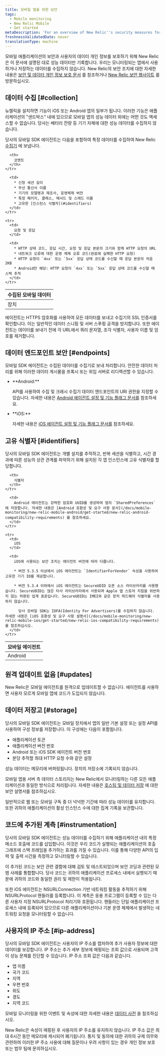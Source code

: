 ```yaml
---
title: 모바일 앱을 위한 보안
tags:
  - Mobile monitoring
  - New Relic Mobile
  - Get started
metaDescription: 'For an overview of New Relic''s security measures for mobile applications, start here.'
freshnessValidatedDate: never
translationType: machine
---
```


모바일 애플리케이션의 보안과 사용자의 데이터 개인 정보를 보호하기 위해 New Relic은 이 문서에 설명된 대로 성능 데이터만 기록합니다. 우리는 모니터링되는 앱에서 사용하거나 저장하는 데이터를 수집하지 않습니다. New Relic의 보안 조치에 대한 자세한 내용은 [보안 및 데이터 개인 정보 보호 문서](/docs/security/new-relic-security/data-privacy/data-privacy-new-relic) 를 참조하거나 [New Relic 보안 웹사이트](https://newrelic.com/security) 를 방문하십시오.

## 데이터 수집 [#collection]

뉴렐릭을 설치하면 <InlinePopover type="mobile"/>기능이 iOS 또는 Android 앱의 일부가 됩니다. 이러한 기능은 애플리케이션의 "샌드박스" 내에 있으므로 모바일 앱의 성능 데이터 외에는 어떤 것도 액세스할 수 없습니다. 당사는 배터리 잔량 등 기기 자체에 대한 성능 데이터를 수집하지 않습니다.

당사의 모바일 SDK 에이전트는 다음을 포함하여 특정 데이터를 수집하여 New Relic [수집기](/docs/using-new-relic/welcome-new-relic/getting-started/glossary#collector) 에 보냅니다.

<table>
  <thead>
    <tr>
      <th style={{ width: "200px" }}>
        수집된 모바일 데이터
      </th>

      <th>
        코멘트
      </th>
    </tr>
  </thead>

  <tbody>
    <tr>
      <td>
        장치
      </td>

      <td>
        * 신청 세션 길이
        * 무선 통신사 이름
        * 기기의 모델명과 제조사, 운영체제 버전
        * 특정 패키지, 클래스, 메서드 및 스레드 이름
        * 고유한 [인스턴스 식별자](#identifiers)
      </td>
    </tr>

    <tr>
      <td>
        요청 및 응답
      </td>

      <td>
        * HTTP 상태 코드, 응답 시간, 요청 및 응답 본문의 크기와 함께 HTTP 요청의 URL
        * 네트워크 오류에 대한 운영 체제 오류 코드(완료에 실패한 HTTP 요청)
        * HTTP 요청이 `4xx` 또는 `5xx` 응답 상태 코드를 수신할 때 응답 본문의 처음 2KB
        * Android만 해당: HTTP 요청이 `4xx` 또는 `5xx` 응답 상태 코드를 수신할 때 스택 추적
      </td>
    </tr>
  </tbody>
</table>

에이전트는 HTTPS 암호화를 사용하여 모든 데이터를 보내고 수집기의 SSL 인증서를 확인합니다. 이는 일반적인 데이터 스니핑 및 서버 스푸핑 공격을 방지합니다. 또한 에이전트는 데이터를 보내기 전에 각 URL에서 쿼리 문자열, 조각 식별자, 사용자 이름 및 암호를 제거합니다.

## 데이터 엔드포인트 보안 [#endpoints]

모바일 SDK 에이전트는 수집된 데이터를 수집기로 보내 처리합니다. 안전한 데이터 처리를 위해 이러한 데이터 게시물을 프록시 또는 위임 서버로 리디렉션할 수 있습니다.

* <DNT>
    **Android:**
  </DNT>

  API를 사용하여 수집 및 크래시 수집기 데이터 엔드포인트의 URI 권한을 지정할 수 있습니다. 자세한 내용은 [Android 에이전트 설정 및 기능 플래그 문서를](/docs/mobile-monitoring/new-relic-mobile/mobile-sdk/configure-settings/) 참조하세요.

* <DNT>
    **iOS:**
  </DNT>

  자세한 내용은 [iOS 에이전트 설정 및 기능 플래그 문서를](/docs/mobile-monitoring/new-relic-mobile/mobile-sdk/configure-settings/) 참조하세요.

## 고유 식별자 [#identifiers]

당사의 모바일 SDK 에이전트는 개별 설치를 추적하고, 반복 세션을 식별하고, 시간 경과에 따른 성능의 상관 관계를 파악하기 위해 설치된 각 앱 인스턴스에 고유 식별자를 할당합니다.

<table>
  <thead>
    <tr>
      <th style={{ width: "150px" }}>
        모바일 에이전트
      </th>

      <th>
        식별자
      </th>
    </tr>
  </thead>

  <tbody>
    <tr>
      <td>
        Android
      </td>

      <td>
        Android 에이전트는 강력한 암호화 UUID를 생성하여 앱의 `SharedPreferences` 에 저장합니다. 자세한 내용은 [Android 호환성 및 요구 사항 문서](/docs/mobile-monitoring/new-relic-mobile-android/get-started/new-relic-android-compatibility-requirements) 를 참조하세요.
      </td>
    </tr>

    <tr>
      <td>
        iOS
      </td>

      <td>
        iOS에 사용되는 보안 조치는 에이전트 버전에 따라 다릅니다.

        * 버전 5.3.5 이상에서 iOS 에이전트는 `IdentifierForVendor` 속성을 사용하여 고유한 기기 ID를 제공합니다.

        * 버전 5.3.4 이하에서 iOS 에이전트는 SecureUDID 오픈 소스 라이브러리를 사용했습니다. SecureUDID는 많은 타사 라이브러리에서 사용되며 Apple 앱 스토어 지침을 위반하지 않는 허용된 업계 표준입니다. SecureUDID는 IMEI와 같은 장치 하드웨어 식별자를 사용하지 않습니다.

          당사 모바일 SDK는 IDFA(Identity For Advertisers)를 수집하지 않습니다. 자세한 내용은 [iOS 호환성 및 요구 사항 설명서](/docs/mobile-monitoring/new-relic-mobile-ios/get-started/new-relic-ios-compatibility-requirements) 를 참조하십시오.
      </td>
    </tr>
  </tbody>
</table>

## 원격 업데이트 없음 [#updates]

New Relic은 모바일 에이전트를 원격으로 업데이트할 수 없습니다. 에이전트를 사용하면 사용자 모르게 모바일 앱에 코드가 도입되지 않습니다.

## 데이터 저장고 [#storage]

당사의 모바일 SDK 에이전트는 모바일 장치에서 앱의 일반 기본 설정 또는 설정 API를 사용하여 구성 정보를 저장합니다. 이 구성에는 다음이 포함됩니다.

* 애플리케이션 토큰
* 애플리케이션 버전 번호
* Android 또는 iOS SDK 에이전트 버전 번호
* 분당 추적할 최대 HTTP 요청 수와 같은 설정

성능 데이터는 메모리에 버퍼링됩니다. 장치의 저장소에 기록되지 않습니다.

모바일 앱용 서버 측 데이터 스토리지는 New Relic에서 모니터링하는 다른 모든 애플리케이션과 동일한 방식으로 처리됩니다. 자세한 내용은 [호스팅 및 데이터 저장](/docs/security/new-relic-security/data-privacy/security-controls-privacy#Hosting_and_Data_Storage) 에 대한 보안 설명서를 참조하십시오.

일반적으로 웹 또는 모바일 구독 중 더 넉넉한 기간에 따라 성능 데이터를 유지합니다. 또한 귀하의 애플리케이션의 활성 인스턴스 수에 대한 집계 기록을 보관합니다.

## 코드에 추가된 계측 [#instrumentation]

당사의 모바일 SDK 에이전트는 성능 데이터를 수집하기 위해 애플리케이션 내의 특정 메소드 호출에 코드를 삽입합니다. 이것은 우리 코드가 실행되는 애플리케이션의 호출 그래프에 스택 프레임을 추가하는 효과를 가질 수 있습니다. 이를 통해 다양한 API의 입력 및 출력 시간을 측정하고 모니터링할 수 있습니다.

이 추가된 코드는 보안 관련 결함에 대해 검토 및 테스트되었으며 보안 코딩과 관련된 모범 사례를 통합합니다. 당사 코드는 귀하의 애플리케이션 프로세스 내에서 실행되기 때문에 귀하의 코드와 동일한 권리 및 제한이 적용됩니다.

또한 iOS 에이전트는 NSURLConnection 기반 네트워킹 활동을 추적하기 위해 NSURLProtocol 핸들러를 등록합니다. 이 계측은 응용 프로그램이 등록할 수 있는 다른 사용자 지정 NSURLProtocol 처리기와 호환됩니다. 핸들러는 단일 애플리케이션 프로세스 내에 등록되어 있으므로 다른 애플리케이션이나 기본 운영 체제에서 발생하는 네트워킹 요청을 모니터링할 수 없습니다.

## 사용자의 IP 주소 [#ip-address]

당사의 모바일 SDK 에이전트는 사용자의 IP 주소를 캡처하여 추가 사용자 정보에 대한 데이터를 보강합니다. IP 주소는 추가 세부 정보에 매핑되는 조회 값으로 사용되며 고객이 성능 문제를 진단할 수 있습니다. IP 주소 조회 값은 다음과 같습니다.

* 앱 이름
* 국가 코드
* 지역
* 우편 번호
* 위도
* 경도
* 지역 코드

모바일 모니터링을 위한 이벤트 및 속성에 대한 자세한 내용은 [데이터 사전](/attribute-dictionary?attribute_name=&field_data_source_tid%5B%5D=8342) 을 참조하십시오.

New Relic은 속성이 매핑된 후 사용자의 IP 주소를 유지하지 않습니다. IP 주소 값은 최대 6시간 동안 메모리에 캐시되어 폐기됩니다. 통지 및 동의에 대한 귀하의 규제 의무와 관련하여 이러한 IP 주소 사용에 대해 질문이나 우려 사항이 있는 경우 개인 정보 보호 또는 법무 팀에 문의하십시오.
